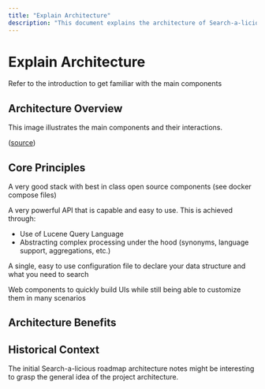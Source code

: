 ```yaml
---
title: "Explain Architecture"
description: "This document explains the architecture of Search-a-licious, detailing its main components, their interactions, and the underlying principles that enable powerful search capabilities, easy configuration, and flexible UI development."
---
```



# Explain Architecture

<Card title="Component Overview" href="./introduction.mdx">
Refer to the introduction to get familiar with the main components
</Card>

## Architecture Overview

<Callout type="info">
This image illustrates the main components and their interactions.
</Callout>

<AnimatedSvg 
  src="../assets/architecture-diagram.drawio.svg" 
  alt="Search-a-licious Architecture diagram" 
  width="601px" 
  height="441px"
  viewBox="-0.5 -0.5 601 441"
/>

([source](../assets/architecture-diagram.drawio))

<DrawioViewer src="../assets/architecture-diagram.drawio" alt="Search-a-licious Architecture diagram" height="600px" />

## Core Principles

<Steps>
<Step title="Best-in-Class Stack">

A very good stack with best in class open source components (see docker compose files)

</Step>
<Step title="Powerful API">

A very powerful API that is capable and easy to use. This is achieved through:
- Use of Lucene Query Language
- Abstracting complex processing under the hood (synonyms, language support, aggregations, etc.)

</Step>
<Step title="Simple Configuration">

A single, easy to use configuration file to declare your data structure and what you need to search

</Step>
<Step title="Flexible UI Components">

Web components to quickly build UIs while still being able to customize them in many scenarios

</Step>
</Steps>

## Architecture Benefits

<Cards>
<Card title="Scalability" description="Built on proven open source technologies" />
<Card title="Flexibility" description="Easy customization and integration options" />
<Card title="Simplicity" description="Single configuration file for complete setup" />
<Card title="Power" description="Advanced search capabilities with simple interfaces" />
</Cards>

## Historical Context

<Card title="Original Architecture Notes" href="https://docs.google.com/document/d/1mibE8nACcmen6paSrqT9JQk5VbuvlFUXI1S93yHCK2I/edit">
The initial Search-a-licious roadmap architecture notes might be interesting to grasp the general idea of the project architecture.
</Card>




